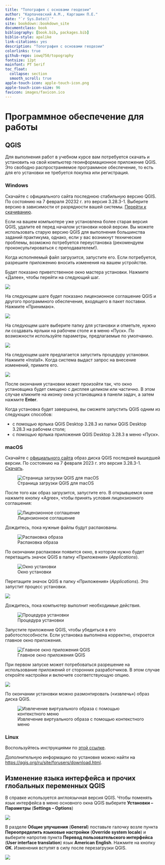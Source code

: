 ```yaml
--- 
title: "Топография с основами геодезии"
author: "Карпачевский А.М., Каргашин П.Е."
date: "`r Sys.Date()`"
site: bookdown::bookdown_site
documentclass: book
bibliography: [book.bib, packages.bib]
biblio-style: apalike
link-citations: yes
description: "Топография с основами геодезии"
colorlinks: true
github-repo: iowq750/topography
fontsize: 12pt
mainfont: PT Serif
toc_float:
  collapse: section
  smooth_scroll: true
apple-touch-icon: apple-touch-icon.png
apple-touch-icon-size: 96
favicon: images/favicon.ico
---
```



# Программное обеспечение для работы {-}

## QGIS {-}

Для выполнения работ в учебном курсе вам потребуется скачать и установить на свой компьютер геоинформационное приложение QGIS. Это свободно распространяемое программное обеспечение, то есть для его установки не требуется покупка или регистрация. 

### Windows {-}

Скачайте с официального сайта последнюю стабильную версию QGIS. По состоянию на 7 февраля 20232 г. это версия 3.28.3-1. Выберите версию в зависимости от разрядности вашей системы. [Перейти к скачиванию](https://qgis.org/downloads/QGIS-OSGeo4W-3.28.3-1.msi){target="_blank"}.

Если на вашем компьютере уже установлена более старая версия QGIS, удалите её перед началом установки новой версии. Вы можете использовать старую версию QGIS для выполнения большинства заданий практикума, однако, если у вас возникнут технические проблемы, возможно потребуется переустановка (рекомендуем проконсультироваться с преподавателем!).

Когда исполняемый файл загрузится, запустите его. Если потребуется, разрешите приложению вносить изменения на вашем устройстве.

Будет показано приветственное окно мастера установки. Нажмите «Далее», чтобы перейти на следующий шаг.


![](images/Index0/win01.png)

На следующем шаге будет показано лицензионное соглашение QGIS и другого программного обеспечения, входящего в пакет поставки. Нажмите «Принимаю».

![](images/Index0/win02.png)

На следующем шаге выберите папку для установки и отметьте, нужно ли создавать ярлыки на рабочем столе и в меню «Пуск». По возможности используйте параметры, предлагаемые по умолчанию.

![](images/Index0/win03.png)

На следующем шаге предлагается запустить процедуру установки. Нажмите «Install». Когда система выдаст запрос на внесение изменений, примите его.

![](images/Index0/win04.png)

После окончания установки может произойти так, что окно установщика будет смещено с дисплея целиком или частично. В этом случае кликните на иконку окна установщика в панели задач, а затем нажмите **Enter**.

Когда установка будет завершена, вы сможете запустить QGIS одним из следующих способов:

* с помощью ярлыка QGIS Desktop 3.28.3 из папки QGIS Desktop 3.28.3 на рабочем столе;
* с помощью ярлыка приложения QGIS Desktop 3.28.3 в меню «Пуск».


### macOS {-}

Скачайте с [официального сайта](https://www.kyngchaos.com/files/software/qgis/QGIS-macOS-3.4.12-1.dmg){target="_blank"} образ диска QGIS последней вышедшей версии. По состоянию на 7 февраля 2023 г. это версия 3.28.3-1. [Скачать](https://qgis.org/downloads/macos/qgis-macos-pr.dmg){target="_blank"}.

![Страница загрузки QGIS для macOS](images/Index0/mac01.png)

После того как образ загрузится, запустите его. В открывшемся окне нажмите кнопку «Agree», чтобы принять условия лицензионного соглашения:

![Лицензионное соглашение](images/Index0/mac02.png)

Дождитесь, пока нужные файлы будут распакованы.


![Распаковка образа](images/Index0/mac03.png)

По окончании распаковки появится окно, в котором нужно будет перетащить значок QGIS в папку «Приложения» (*Applications*).

![Окно установки](images/Index0/mac04.png)

Перетащите значок QGIS в папку «Приложения» (*Applications*). Это запустит процесс установки.

![](images/Index0/mac05.png)

Дождитесь, пока компьютер выполнит необходимые действия.

![Процедура установки](images/Index0/mac06.png)

Запустите приложение QGIS, чтобы убедиться в его работоспособности. Если установка выполнена корректно, откроется главное окно приложения.

![Главное окно приложения QGIS](images/Index0/mac07.png)

При первом запуске может потребоваться разрешение на использование приложений от сторонних разработчиков. В этом случае откройте настройки и включите соответствующую опцию.

![](images/Index0/mac08.png)

По окончании установки можно размонтировать («извлечь») образ диска QGIS.

![Извлечение виртуального образа с помощью контекстного меню](images/Index0/mac09.png)

### Linux {-}

Воспользуйтесь инструкциями по [этой ссылке](https://qgis.org/ru/site/forusers/alldownloads.html#linux){target="_blank"}.

Дополнительную информацию по установке можно найти на [https://qgis.org/ru/site/forusers/download.html](https://qgis.org/ru/site/forusers/download.html){target="_blank"}.


## Изменение языка интерфейса и прочих глобальных переменных QGIS {#global}


В справке используется англоязычная версия QGIS. Чтобы поменять язык интерфейса в меню основного окна QGIS выберите **Установки – Параметры** (**Settings – Options**)


![](images/Index0/Options.png)


В разделе **Общие улучшения** (**General**) поставьте галочку возле пункта **Переопределить языковые настройки** (**Override system locale**) и выберите напротив пункта **Перевод пользовательского интерфейса** (**User interface translation**) язык **American English**. Нажмите на кнопку **OK**. Изменения вступят в силу после перезагрузки QGIS.


![](images/Index0/Interface.png)
